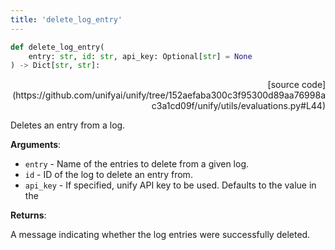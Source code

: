 ```yaml
---
title: 'delete_log_entry'
---
```


```python
def delete_log_entry(
    entry: str, id: str, api_key: Optional[str] = None
) -> Dict[str, str]:
```

<p align="right">[source code](https://github.com/unifyai/unify/tree/152aefaba300c3f95300d89aa76998ac3a1cd09f/unify/utils/evaluations.py#L44)</p>

Deletes an entry from a log.

**Arguments**:

- `entry` - Name of the entries to delete from a given log.
- `id` - ID of the log to delete an entry from.
- `api_key` - If specified, unify API key to be used. Defaults to the value in the



**Returns**:

A message indicating whether the log entries were successfully deleted.